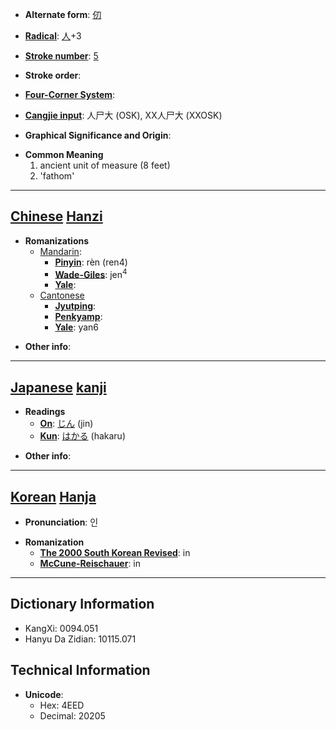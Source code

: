 * '''Alternate form''': [[仞]]

* '''[[Wiktionary:Chinese radical index| Radical]]''': [[Wiktionary:Chinese radical index 人|人]]+3

* '''[[Wiktionary:Chinese total strokes index|Stroke number]]''': [[Wiktionary:Chinese total strokes index 5|5]]

* '''Stroke order''': 

* '''[[Wiktionary:Chinese four corner index|Four-Corner System]]''': 

* '''[[Wiktionary:Chinese Cangjie index|Cangjie input]]''': 人尸大 (OSK), XX人尸大 (XXOSK)

* '''Graphical Significance and Origin''': 

* '''Common Meaning'''
*#ancient unit of measure (8 feet)
*# 'fathom'


----

== [[Chinese]] [[Hanzi]] ==

* '''Romanizations'''
** [[Mandarin]]:
*** '''[[Pinyin]]''': rèn (ren4)
*** '''[[Wade-Giles]]''': jen<sup>4</sup>
*** '''[[Yale]]''': 
**[[Cantonese]]
***'''[[Jyutping]]''':
***'''[[Penkyamp]]''': 
***'''[[Yale]]''': yan6

* '''Other info''': 

----

== [[Japanese]] [[kanji]] ==

* '''Readings'''
** '''[[On]]''': [[じん]] (jin)
** '''[[Kun]]''': [[はかる]] (hakaru)

* '''Other info''':  

----

== [[Korean]] [[Hanja]] ==

* '''Pronunciation''': 인

* '''Romanization'''
** '''[[The 2000 South Korean Revised Romanization|The 2000 South Korean Revised]]''': in
** '''[[McCune-Reischauer]]''': in

----

== Dictionary Information ==

* KangXi: 0094.051
* Hanyu Da Zidian: 10115.071

== Technical Information ==

* '''Unicode''':
** Hex: 4EED
** Decimal: 20205
